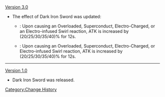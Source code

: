 [[Version 3.0]]
* The effect of Dark Iron Sword was updated:
** {{Color|Old effect}}: Upon causing an Overloaded, Superconduct, Electro-Charged, or an Electro-infused Swirl reaction, ATK is increased by (20/25/30/35/40)% for 12s.
** {{Color|New effect}}: Upon causing an Overloaded, Superconduct, Electro-Charged, {{Highlight|Quicken, Aggravate, Hyperbloom,}} or Electro-infused Swirl reaction, ATK is increased by (20/25/30/35/40)% for 12s.
----
[[Version 1.0]]
* Dark Iron Sword was released.
<noinclude>[[Category:Change History]]</noinclude>